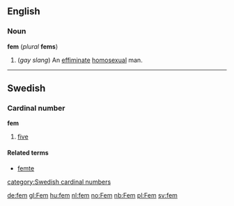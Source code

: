 ==English==
===Noun===
'''fem''' (''plural'' '''fems''')

#(''gay slang'') An [[effiminate]] [[homosexual]] man.

----
==Swedish==
===Cardinal number===
'''fem'''
#[[five]]
====Related terms====
*[[femte]]
[[category:Swedish cardinal numbers]]

[[de:fem]]
[[gl:Fem]]
[[hu:fem]]
[[nl:fem]]
[[no:Fem]]
[[nb:Fem]]
[[pl:Fem]]
[[sv:fem]]